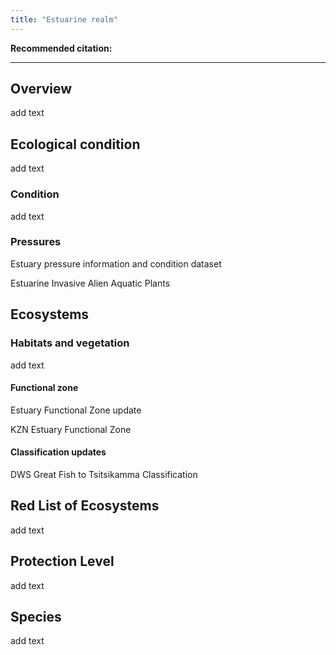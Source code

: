 ```yaml
---
title: "Estuarine realm"
---
```


**Recommended citation:**

------------------------------------------------------------------------

## Overview

add text

## Ecological condition

add text

### Condition

add text

### Pressures

Estuary pressure information and condition dataset

Estuarine Invasive Alien Aquatic Plants


## Ecosystems

### Habitats and vegetation

add text

#### Functional zone

Estuary Functional Zone update

KZN Estuary Functional Zone

#### Classification updates

DWS Great Fish to Tsitsikamma Classification

## Red List of Ecosystems

add text

## Protection Level

add text

## Species

add text

